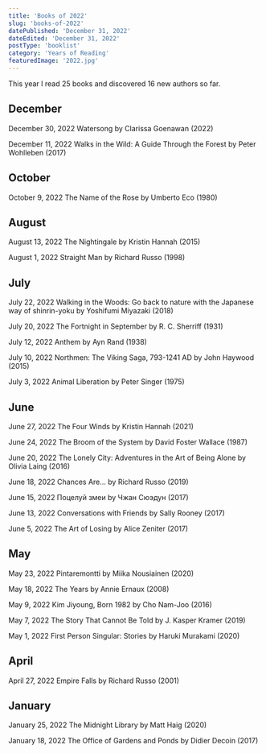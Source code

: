 ```yaml
---
title: 'Books of 2022'
slug: 'books-of-2022'
datePublished: 'December 31, 2022'
dateEdited: 'December 31, 2022'
postType: 'booklist'
category: 'Years of Reading'
featuredImage: '2022.jpg'
---
```


This year I read 25 books and discovered 16 new authors so far.

## December

December 30, 2022 Watersong by Clarissa Goenawan (2022)

December 11, 2022 Walks in the Wild: A Guide Through the Forest by Peter
Wohlleben (2017)

## October

October 9, 2022 The Name of the Rose by Umberto Eco (1980)

## August

August 13, 2022 The Nightingale by Kristin Hannah (2015)

August 1, 2022 Straight Man by Richard Russo (1998)

## July

July 22, 2022 Walking in the Woods: Go back to nature with the Japanese way of
shinrin-yoku by Yoshifumi Miyazaki (2018)

July 20, 2022 The Fortnight in September by R. C. Sherriff (1931)

July 12, 2022 Anthem by Ayn Rand (1938)

July 10, 2022 Northmen: The Viking Saga, 793-1241 AD by John Haywood (2015)

July 3, 2022 Animal Liberation by Peter Singer (1975)

## June

June 27, 2022 The Four Winds by Kristin Hannah (2021)

June 24, 2022 The Broom of the System by David Foster Wallace (1987)

June 20, 2022 The Lonely City: Adventures in the Art of Being Alone by Olivia
Laing (2016)

June 18, 2022 Chances Are… by Richard Russo (2019)

June 15, 2022 Поцелуй змеи by Чжан Сюэдун (2017)

June 13, 2022 Conversations with Friends by Sally Rooney (2017)

June 5, 2022 The Art of Losing by Alice Zeniter (2017)

## May

May 23, 2022 Pintaremontti by Miika Nousiainen (2020)

May 18, 2022 The Years by Annie Ernaux (2008)

May 9, 2022 Kim Jiyoung, Born 1982 by Cho Nam-Joo (2016)

May 7, 2022 The Story That Cannot Be Told by J. Kasper Kramer (2019)

May 1, 2022 First Person Singular: Stories by Haruki Murakami (2020)

## April

April 27, 2022 Empire Falls by Richard Russo (2001)

## January

January 25, 2022 The Midnight Library by Matt Haig (2020)

January 18, 2022 The Office of Gardens and Ponds by Didier Decoin (2017)
